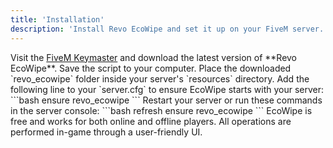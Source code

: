 ```yaml
---
title: 'Installation'
description: 'Install Revo EcoWipe and set it up on your FiveM server.'
---
```


<Steps>
  <Step title="Download EcoWipe">
    Visit the <a href="https://keymaster.fivem.net/" target="_blank">FiveM Keymaster</a> and download the latest version of **Revo EcoWipe**. Save the script to your computer.
  </Step>
  <Step title="Add to Resources">
    Place the downloaded `revo_ecowipe` folder inside your server's `resources` directory.
  </Step>
  <Step title="Configure server.cfg">
    Add the following line to your `server.cfg` to ensure EcoWipe starts with your server:
    ```bash
      ensure revo_ecowipe
    ```
  </Step>
  <Step title="Start the Resource">
    Restart your server or run these commands in the server console:
    ```bash
      refresh
      ensure revo_ecowipe
    ```
  </Step>
</Steps>

<Tip>
  EcoWipe is free and works for both online and offline players. All operations are performed in-game through a user-friendly UI.
</Tip>